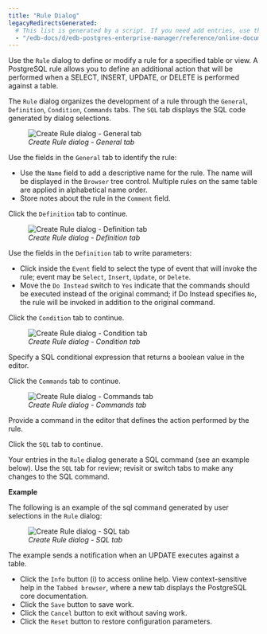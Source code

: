 ```yaml
---
title: "Rule Dialog"
legacyRedirectsGenerated:
  # This list is generated by a script. If you need add entries, use the `legacyRedirects` key.
  - "/edb-docs/d/edb-postgres-enterprise-manager/reference/online-documentation/8.0/rule_dialog.html"
---
```


<div id="rule_dialog" class="registered_link"></div>

Use the `Rule` dialog to define or modify a rule for a specified table or view. A PostgreSQL rule allows you to define an additional action that will be performed when a SELECT, INSERT, UPDATE, or DELETE is performed against a table.

The `Rule` dialog organizes the development of a rule through the `General`, `Definition`, `Condition`, `Commands` tabs. The `SQL` tab displays the SQL code generated by dialog selections.

<figure><img src="../../images/rule_general.png" class="align-center" alt="Create Rule dialog - General tab" /><figcaption aria-hidden="true"><em>Create Rule dialog - General tab</em></figcaption></figure>

Use the fields in the `General` tab to identify the rule:

-   Use the `Name` field to add a descriptive name for the rule. The name will be displayed in the `Browser` tree control. Multiple rules on the same table are applied in alphabetical name order.
-   Store notes about the rule in the `Comment` field.

Click the `Definition` tab to continue.

<figure><img src="../../images/rule_definition.png" class="align-center" alt="Create Rule dialog - Definition tab" /><figcaption aria-hidden="true"><em>Create Rule dialog - Definition tab</em></figcaption></figure>

Use the fields in the `Definition` tab to write parameters:

-   Click inside the `Event` field to select the type of event that will invoke the rule; event may be `Select`, `Insert`, `Update`, or `Delete`.
-   Move the `Do Instead` switch to `Yes` indicate that the commands should be executed instead of the original command; if Do Instead specifies `No`, the rule will be invoked in addition to the original command.

Click the `Condition` tab to continue.

<figure><img src="../../images/rule_condition.png" class="align-center" alt="Create Rule dialog - Condition tab" /><figcaption aria-hidden="true"><em>Create Rule dialog - Condition tab</em></figcaption></figure>

Specify a SQL conditional expression that returns a boolean value in the editor.

Click the `Commands` tab to continue.

<figure><img src="../../images/rule_commands.png" class="align-center" alt="Create Rule dialog - Commands tab" /><figcaption aria-hidden="true"><em>Create Rule dialog - Commands tab</em></figcaption></figure>

Provide a command in the editor that defines the action performed by the rule.

Click the `SQL` tab to continue.

Your entries in the `Rule` dialog generate a SQL command (see an example below). Use the `SQL` tab for review; revisit or switch tabs to make any changes to the SQL command.

**Example**

The following is an example of the sql command generated by user selections in the `Rule` dialog:

<figure><img src="../../images/rule_sql.png" class="align-center" alt="Create Rule dialog - SQL tab" /><figcaption aria-hidden="true"><em>Create Rule dialog - SQL tab</em></figcaption></figure>

The example sends a notification when an UPDATE executes against a table.

-   Click the `Info` button (i) to access online help. View context-sensitive help in the `Tabbed browser`, where a new tab displays the PostgreSQL core documentation.
-   Click the `Save` button to save work.
-   Click the `Cancel` button to exit without saving work.
-   Click the `Reset` button to restore configuration parameters.
